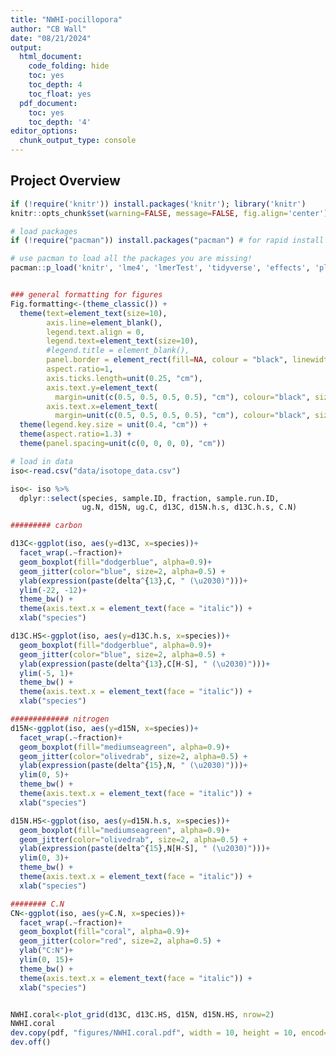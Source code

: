 ```yaml
---
title: "NWHI-pocillopora"
author: "CB Wall"
date: "08/21/2024"
output:
  html_document:
    code_folding: hide
    toc: yes
    toc_depth: 4
    toc_float: yes
  pdf_document:
    toc: yes
    toc_depth: '4'
editor_options: 
  chunk_output_type: console
---
```


## Project Overview


```r
if (!require('knitr')) install.packages('knitr'); library('knitr')
knitr::opts_chunk$set(warning=FALSE, message=FALSE, fig.align='center')

# load packages
if (!require("pacman")) install.packages("pacman") # for rapid install if not in library

# use pacman to load all the packages you are missing!
pacman::p_load('knitr', 'lme4', 'lmerTest', 'tidyverse', 'effects', 'plyr', 'dplyr', 'plotrix', 'car',"gridExtra", "cowplot", "tools", "mgcv", "gratia", "MASS", "stats", "tidymv", "sjstats", "coin", "emmeans", "ggplot2", "mda", "nortest", "reshape2", "gmm", "propagate","ggmap", "RgoogleMaps", "MixSIAR","GGally", "ggbiplot", "ggcorrplot", "vegan", "pairwiseAdonis")


### general formatting for figures 
Fig.formatting<-(theme_classic()) +
  theme(text=element_text(size=10),
        axis.line=element_blank(),
        legend.text.align = 0,
        legend.text=element_text(size=10),
        #legend.title = element_blank(),
        panel.border = element_rect(fill=NA, colour = "black", linewidth =1),
        aspect.ratio=1, 
        axis.ticks.length=unit(0.25, "cm"),
        axis.text.y=element_text(
          margin=unit(c(0.5, 0.5, 0.5, 0.5), "cm"), colour="black", size=10), 
        axis.text.x=element_text(
          margin=unit(c(0.5, 0.5, 0.5, 0.5), "cm"), colour="black", size=8)) +
  theme(legend.key.size = unit(0.4, "cm")) +
  theme(aspect.ratio=1.3) +
  theme(panel.spacing=unit(c(0, 0, 0, 0), "cm"))

```

```r
# load in data
iso<-read.csv("data/isotope_data.csv")

iso<- iso %>% 
  dplyr::select(species, sample.ID, fraction, sample.run.ID, 
                ug.N, d15N, ug.C, d13C, d15N.h.s, d13C.h.s, C.N)

######### carbon

d13C<-ggplot(iso, aes(y=d13C, x=species))+
  facet_wrap(.~fraction)+
  geom_boxplot(fill="dodgerblue", alpha=0.9)+
  geom_jitter(color="blue", size=2, alpha=0.5) +
  ylab(expression(paste(delta^{13},C, " (\u2030)")))+
  ylim(-22, -12)+
  theme_bw() +
  theme(axis.text.x = element_text(face = "italic")) +
  xlab("species")

d13C.HS<-ggplot(iso, aes(y=d13C.h.s, x=species))+
  geom_boxplot(fill="dodgerblue", alpha=0.9)+
  geom_jitter(color="blue", size=2, alpha=0.5) +
  ylab(expression(paste(delta^{13},C[H-S], " (\u2030)")))+
  ylim(-5, 1)+
  theme_bw() +
  theme(axis.text.x = element_text(face = "italic")) +
  xlab("species")

############# nitrogen
d15N<-ggplot(iso, aes(y=d15N, x=species))+
  facet_wrap(.~fraction)+
  geom_boxplot(fill="mediumseagreen", alpha=0.9)+
  geom_jitter(color="olivedrab", size=2, alpha=0.5) +
  ylab(expression(paste(delta^{15},N, " (\u2030)")))+
  ylim(0, 5)+
  theme_bw() +
  theme(axis.text.x = element_text(face = "italic")) +
  xlab("species")

d15N.HS<-ggplot(iso, aes(y=d15N.h.s, x=species))+
  geom_boxplot(fill="mediumseagreen", alpha=0.9)+
  geom_jitter(color="olivedrab", size=2, alpha=0.5) +
  ylab(expression(paste(delta^{15},N[H-S], " (\u2030)")))+
  ylim(0, 3)+
  theme_bw() +
  theme(axis.text.x = element_text(face = "italic")) +
  xlab("species")

######## C.N
CN<-ggplot(iso, aes(y=C.N, x=species))+
  facet_wrap(.~fraction)+
  geom_boxplot(fill="coral", alpha=0.9)+
  geom_jitter(color="red", size=2, alpha=0.5) +
  ylab("C:N")+
  ylim(0, 15)+
  theme_bw() +
  theme(axis.text.x = element_text(face = "italic")) +
  xlab("species")


NWHI.coral<-plot_grid(d13C, d13C.HS, d15N, d15N.HS, nrow=2)
NWHI.coral
dev.copy(pdf, "figures/NWHI.coral.pdf", width = 10, height = 10, encod="MacRoman")
dev.off()
```

